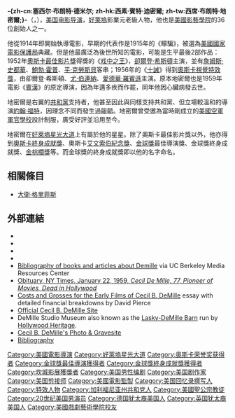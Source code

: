 {{noteTA
|T=zh-cn:塞西尔·德米尔; zh-hk:西素·迪密爾; zh-tw:西席·地密爾; 
|1=zh-cn:塞西尔·德米尔; zh-hk:西素·迪密爾; zh-tw:西席·地密爾;
|2=zh-cn:德米尔; zh-hk:迪密爾; zh-tw:地密爾;
}}
{{Infobox entertainer
| name = -{zh-cn:塞西尔·德米尔; zh-hk:西素·迪密爾; zh-tw:西席·地密爾;}-
| image = Cecil B de Mille in The Greatest Show on Earth trailer.jpg
| imagesize = 250px
| caption = from the trailer for ''[[The_Greatest_Show_on_Earth|The Greatest Show on Earth]]'' (1952)
| birthname = Cecil Blount DeMille
| birthdate = 1881年8月12日
| location = {{USA}}[[麻薩諸塞州|麻薩諸塞州]]{{link-en|艾許菲爾德|Ashfield, Massachusetts}}
| spouse = [[Constance_Adams_DeMille|Constance Adams]] (1902–1959)
| deathdate = {{death date and age|1959|1|21|1881|8|12}}
| deathplace = {{USA}}[[加利福尼亞州|加利福尼亞州]][[好莱坞|好莱坞]]
| yearsactive = 1919 - 1959
| occupation = 制片人、导演、剪辑师、编剧、演员
| type=导演
| academyawards = '''[[奧斯卡榮譽獎|奧斯卡榮譽獎]]'''<br>1950年 終身成就獎<br /> '''[[奧斯卡最佳影片獎|最佳影片]]'''<br>1952年 《[[戲王之王_(1952年電影)|戲王之王]]》<br> '''[[欧文·G·托尔伯格纪念奖|欧文·G·托尔伯格纪念奖]]'''<br>1953年 終身成就獎
| goldenglobeawards = '''[[塞西尔·德米尔獎|塞西尔·德米尔獎]]'''<br>1952年 終身成就獎<br /> '''[[金球奖最佳导演奖|最佳导演]]'''<br>1952年 《[[戲王之王_(1952年電影)|戲王之王]]》
| cannesfilmawards = '''[[金棕櫚獎|金棕櫚獎]]'''<br />1939年 《Union Pacific》 <br /> '''[[Walk_of_Fame|Walk of Fame]] - Motion Picture'''<br />[[Vine_Street|1719 Vine Street]]
}}

'''-{zh-cn:塞西尔·布朗特·德米尔; zh-hk:西素·賓特·迪密爾; zh-tw:西席·布朗特·地密爾;}-'''（{{lang-en|Cecil Blount DeMille}}，{{bd|1881年|8月12日|1959年|1月21日|catIdx=G}}），[[美国|美国]][[电影导演|电影导演]]，[[好萊塢|好萊塢]]影業元老級人物，他也是[[美國影藝學院|美國影藝學院]]的36位創始人之一。

他從1914年即開始執導電影，早期的代表作是1915年的《矇騙》，被選為[[美國國家電影保護局|美國國家電影保護局]]典藏。但是他最廣泛為後世所知的電影，可能是生平最後2部作品：1952年[[奧斯卡最佳影片獎|奧斯卡最佳影片獎]]得獎的《[[戏中之王|戏中之王]]》，[[卻爾登·希斯頓|卻爾登·希斯頓]]主演，並有[[詹姆斯·史都華|詹姆斯·史都華]]、[[鮑勃·霍普|鮑勃·霍普]]、[[平·克勞斯貝|平·克勞斯貝]]客串；1956年的《[[十誡_(1956年電影)|十誡]]》得到[[奧斯卡視覺特效獎|奧斯卡視覺特效獎]]，由卻爾登·希斯頓、[[尤·伯連納|尤·伯連納]]、[[愛德華·羅賓遜|愛德華·羅賓遜]]主演。原本地密爾也是1959年電影《[[賓漢|賓漢]]》的原定導演，因為年邁多疾而作罷，同年他因心臟病發去世。

地密爾是右翼的[[共和黨_(美國)|共和黨]]支持者，他甚至因此與同樣支持共和黨、但立場較溫和的導演[[約翰·福特|約翰·福特]]，因理念不同而發生過齟齬。地密爾曾受邀為當時剛成立的[[美國空軍軍官學校|美國空軍軍官學校]]設計制服，廣受好評並沿用至今。

地密爾在[[好萊塢星光大道|好萊塢星光大道]]上有屬於他的星星。除了奧斯卡最佳影片獎以外，他亦得到[[奧斯卡終身成就獎|奧斯卡終身成就獎]]、奧斯卡[[艾文索伯紀念獎|艾文索伯紀念獎]]、[[金球獎|金球獎]]最佳導演獎、金球獎終身成就獎、[[金棕櫚獎|金棕櫚獎]]等。而金球獎的終身成就獎即以他的名字命名。

== 相關條目 ==
* [[大衛·格里菲斯|大衛·格里菲斯]]

== 外部連結 ==
{{Commons}}
* {{imdb name|id=0001124}}
* {{tcmdb name|id=48461}}
* {{douban people|1025299}}
* {{ibdb name|id=4709}}
* [http://www.lib.berkeley.edu/MRC/demillebib.html Bibliography of books and articles about Demille] {{Wayback|url=http://www.lib.berkeley.edu/MRC/demillebib.html |date=20180914064657 }} via UC Berkeley Media Resources Center
* [http://www.nytimes.com/learning/general/onthisday/bday/0812.html Obituary, NY Times, January 22, 1959, ''Cecil De Mille, 77, Pioneer of Movies, Dead in Hollywood''] {{Wayback|url=http://www.nytimes.com/learning/general/onthisday/bday/0812.html |date=20170828102126 }}
* [https://web.archive.org/web/20110927190052/http://www.cinemaweb.com/silentfilm/bookshelf/10_dwp_3.htm Costs and Grosses for the Early Films of Cecil B. DeMille] essay with detailed financial breakdowns by David Pierce
* [http://www.cecilbdemille.com/ Official Cecil B. DeMille Site] {{Wayback|url=http://www.cecilbdemille.com/ |date=20210218065844 }}
* DeMille Studio Museum also known as the [http://www.hollywoodheritage.com/ Lasky-DeMille Barn] {{Wayback|url=http://www.hollywoodheritage.com/ |date=20210126174821 }} run by [[Hollywood_Heritage_Museum|Hollywood Heritage]].
* [http://www.findagrave.com/cgi-bin/fg.cgi?page=gr&GRid=274 Cecil B. DeMille's Photo & Gravesite] {{Wayback|url=http://www.findagrave.com/cgi-bin/fg.cgi?page=gr&GRid=274 |date=20151024054706 }}
* [http://film.virtual-history.com/person.php?personid=2378 Bibliography] {{Wayback|url=http://film.virtual-history.com/person.php?personid=2378 |date=20091005010430 }}

{{DEFAULTSORT: DeMille, Cecil}}
{{金球奖最佳导演}}
{{塞西尔·B·德米尔奖}}
{{欧文·G·托尔伯格纪念奖|state=autocollapse}}
{{Authority control}}
[[Category:美國電影導演|Category:美國電影導演]]
[[Category:好萊塢星光大道|Category:好萊塢星光大道]]
[[Category:奥斯卡荣誉奖获得者|Category:奥斯卡荣誉奖获得者]]
[[Category:金球獎最佳導演獲得者|Category:金球獎最佳導演獲得者]]
[[Category:金球獎終身成就獎獲得者|Category:金球獎終身成就獎獲得者]]
[[Category:坎城影展獲獎者|Category:坎城影展獲獎者]]
[[Category:美国男性编剧|Category:美国男性编剧]]
[[Category:美国剧作家|Category:美国剧作家]]
[[Category:美国剪接师|Category:美国剪接师]]
[[Category:美國電影監製|Category:美國電影監製]]
[[Category:美国回忆录撰写人|Category:美国回忆录撰写人]]
[[Category:特效人物|Category:特效人物]]
[[Category:加利福尼亚州共和党人|Category:加利福尼亚州共和党人]]
[[Category:美國聖公宗教徒|Category:美國聖公宗教徒]]
[[Category:20世纪美国男演员|Category:20世纪美国男演员]]
[[Category:德国犹太裔美国人|Category:德国犹太裔美国人]]
[[Category:英国犹太裔美国人|Category:英国犹太裔美国人]]
[[Category:美國戲劇藝術學院校友|Category:美國戲劇藝術學院校友]]